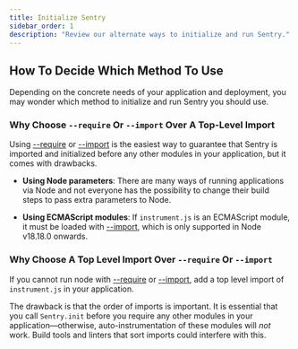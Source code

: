 ```yaml
---
title: Initialize Sentry
sidebar_order: 1
description: "Review our alternate ways to initialize and run Sentry."
---
```


<PageGrid />

## How To Decide Which Method To Use

Depending on the concrete needs of your application and deployment, you may wonder which method to initialize and run Sentry you should use.

### Why Choose `--require` Or `--import` Over A Top-Level Import

Using [--require](https://nodejs.org/api/cli.html#-r---require-module) or [--import](https://nodejs.org/api/cli.html#--importmodule) is the easiest way to guarantee that Sentry is imported and initialized before any other modules in your application, but it comes with drawbacks.

- **Using Node parameters**: There are many ways of running applications via Node and not everyone has the possibility to change their build steps to pass extra parameters to Node.

- **Using ECMAScript modules**: If `instrument.js` is an ECMAScript module, it must be loaded with [--import](https://nodejs.org/api/cli.html#--importmodule), which is only supported in Node v18.18.0 onwards.

### Why Choose A Top Level Import Over `--require` Or `--import`

If you cannot run node with [--require](https://nodejs.org/api/cli.html#-r---require-module) or [--import](https://nodejs.org/api/cli.html#--importmodule), add a top level import of `instrument.js` in your application.

The drawback is that the order of imports is important. It is essential that you call `Sentry.init` before you require any other modules in your application—otherwise, auto-instrumentation of these modules will _not_ work. Build tools and linters that sort imports could interfere with this.
